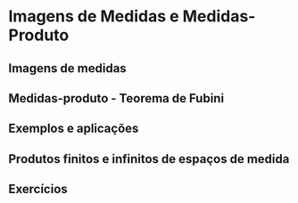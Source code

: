 # Imagens de Medidas e Medidas-Produto

## Imagens de medidas

## Medidas-produto - Teorema de Fubini

## Exemplos e aplicações

## Produtos finitos e infinitos de espaços de medida

## Exercícios {-}